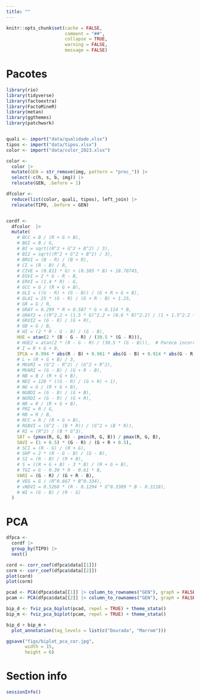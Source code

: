 ```yaml
---
title: ""
---
```


```r
knitr::opts_chunk$set(cache = FALSE,
                      comment = "##",
                      collapse = TRUE,
                      warning = FALSE,
                      message = FALSE)
```

# Pacotes
```r
library(rio)
library(tidyverse)
library(factoextra)
library(FactoMineR)
library(metan)
library(ggthemes)
library(patchwork)


quali <- import("data/qualidade.xlsx")
tipos <- import("data/tipos.xlsx")
color <- import("data/color_2023.xlsx")

color <- 
  color |> 
  mutate(GEN = str_remove(img, pattern = "proc_")) |> 
  select(-c(h, s, b, img)) |> 
  relocate(GEN, .before = 1)

dfcolor <- 
  reduce(list(color, quali, tipos), left_join) |> 
  relocate(TIPO, .before = GEN)


cordf <- 
  dfcolor  |> 
  mutate(
    # BCC = B / (R + G + B),
    # BGI = B / G,
    # BI = sqrt((R^2 + G^2 + B^2) / 3),
    # BI2 = sqrt((R^2 + G^2 + B^2) / 3),
    # BRVI = (B - R) / (B + R),
    # CI = (R - B) / R,
    # CIVE = (0.811 * G) + (0.385 * B) + 18.78745,
    # EGVI = 2 * G - R - B,
    # ERVI = (1.4 * R) - G,
    # GCC = G / (R + G + B),
    # GLI = ((G - R) + (G - B)) / (G + R + G + B),
    # GLAI = 25 * (G - R) / (G + R - B) + 1.25,
    # GR = G / R,
    # GRAY = 0.299 * R + 0.587 * G + 0.114 * B,
    # GRAY2 = ((R^2.2 + (1.5 * G)^2.2 + (0.6 * B)^2.2) / (1 + 1.5^2.2 + 0.6^2.2))^(1 / 2.2),
    # GRVI2 = (G - R) / (G + R),
    # GB = G / B,
    # HI = (2 * R - G - B) / (G - B),
    HUE = atan(2 * (B - G - R) / (30.5 * (G - R))),
    # HUE2 = atan(2 * (R - G - R) / (30.5 * (G - B))),  # Parece incorreto: R-G-R = R*(1 - 1) - G = -G?
    # I = R + G + B,
    IPCA = 0.994 * abs(R - B) + 0.961 * abs(G - B) + 0.914 * abs(G - R),
    # L = (R + G + B) / 3,
    # MGVRI = (G^2 - R^2) / (G^2 + R^2),
    # MVARI = (G - B) / (G + R - B),
    # NB = B / (R + G + B),
    # NDI = 128 * ((G - R) / (G + R) + 1),
    # NG = G / (R + G + B),
    # NGBDI = (G - B) / (G + B),
    # NGRDI = (G - R) / (G + R),
    # NR = R / (R + G + B),
    # PRI = R / G,
    # RB = R / B,
    # RCC = R / (R + G + B),
    # RGBVI = (G^2 - (B * R)) / (G^2 + (B * R)),
    # RI = (R^2) / (B * G^3),
    SAT = (pmax(R, G, B) - pmin(R, G, B)) / pmax(R, G, B),
    SAVI = (1 + 0.5) * (G - R) / (G + R + 0.5),
    # SCI = (R - G) / (R + G),
    # SHP = 2 * (R - G - B) / (G - B),
    # SI = (R - B) / (R + B),
    # S = ((R + G + B) - 3 * B) / (R + G + B),
    # TGI = G - 0.39 * R - 0.61 * B,
    VARI = (G - R) / (G + R - B),
    # VEG = G / (R^0.667 * B^0.334),
    # vNDVI = 0.5268 * (R - 0.1294 * G^0.3389 * B - 0.3118),
    # WI = (G - B) / (R - G)
  )


```

# PCA
```r
dfpca <- 
  cordf |> 
  group_by(TIPO) |> 
  nest()

cord <- corr_coef(dfpca$data[[1]])
corm <- corr_coef(dfpca$data[[2]])
plot(cord)
plot(corm)

pcad <- PCA(dfpca$data[[1]] |> column_to_rownames("GEN"), graph = FALSE)
pcam <- PCA(dfpca$data[[2]] |> column_to_rownames("GEN"), graph = FALSE)

bip_d <- fviz_pca_biplot(pcad, repel = TRUE) + theme_stata()
bip_m <- fviz_pca_biplot(pcam, repel = TRUE) + theme_stata()

bip_d + bip_m +
  plot_annotation(tag_levels = list(c("Dourada", "Marrom")))

ggsave("figs/biplot_pca_cor.jpg",
       width = 15,
       height = 6)

```

# Section info
```r
sessionInfo()
```


